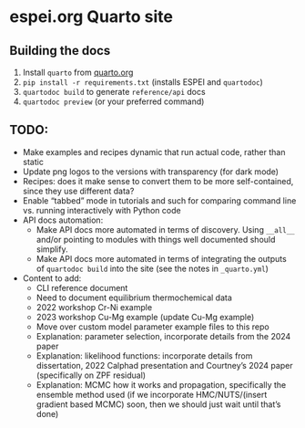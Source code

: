# espei.org Quarto site

## Building the docs
1. Install `quarto` from [quarto.org](https://quarto.org/docs/get-started/)
2. `pip install -r requirements.txt` (installs ESPEI and `quartodoc`)
3. `quartodoc build` to generate `reference/api` docs
4. `quartodoc preview` (or your preferred command)

## TODO:
- Make examples and recipes dynamic that run actual code, rather than static
- Update png logos to the versions with transparency (for dark mode)
- Recipes: does it make sense to convert them to be more self-contained, since they use different data?
- Enable "tabbed" mode in tutorials and such for comparing command line vs. running interactively with Python code
- API docs automation:
  - Make API docs more automated in terms of discovery. Using `__all__` and/or pointing to modules with things well documented should simplify.
  - Make API docs more automated in terms of integrating the outputs of `quartodoc build` into the site (see the notes in `_quarto.yml`)
- Content to add:
  - CLI reference document
  - Need to document equilibrium thermochemical data
  - 2022 workshop Cr-Ni example
  - 2023 workshop Cu-Mg example (update Cu-Mg example)
  - Move over custom model parameter example files to this repo
  - Explanation: parameter selection, incorporate details from the 2024 paper
  - Explanation: likelihood functions: incorporate details from dissertation, 2022 Calphad presentation and Courtney's 2024 paper (specifically on ZPF residual)
  - Explanation: MCMC how it works and propagation, specifically the ensemble method used (if we incorporate HMC/NUTS/(insert gradient based MCMC) soon, then we should just wait until that's done)
